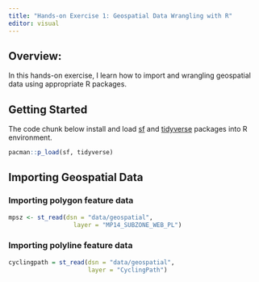 ```yaml
---
title: "Hands-on Exercise 1: Geospatial Data Wrangling with R"
editor: visual
---
```


## Overview: 

In this hands-on exercise, I learn how to import and wrangling geospatial data using appropriate R packages.

## Getting Started

The code chunk below install and load [sf](https://r-spatial.github.io/sf/) and [tidyverse](https://tidyverse.tidyverse.org/) packages into R environment.

```r
pacman::p_load(sf, tidyverse)

```

## Importing Geospatial Data

### Importing polygon feature data

```r
mpsz <- st_read(dsn = "data/geospatial", 
                  layer = "MP14_SUBZONE_WEB_PL")
```

### Importing polyline feature data

```r
cyclingpath = st_read(dsn = "data/geospatial",
                      layer = "CyclingPath")
```
